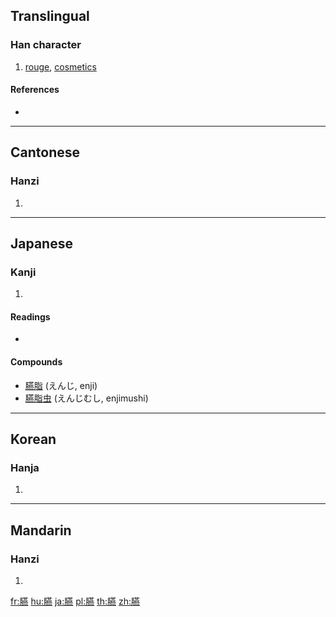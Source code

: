 {{character info/new}}
{{also|胭}}
==Translingual==

===Han character===
{{Han char|rn=130|rad=肉|as=16|sn=20|four=74231|canj=BTLF}}

# [[rouge]], [[cosmetics]]

====References====
* {{Han ref|kx=0998.030|dkj=30018|dj=1448.370|hdz=32124.010|uh=81D9|ud=33241|bh=F4B4|bd=62644}}

----

==Cantonese==

===Hanzi===
{{yue-hanzi|jyut=|y=yin1}}

# {{defn|lang=yue|sort=肉16}}

----

==Japanese==

===Kanji===
{{ja-kanji|grade=|rs=肉16}}

# {{defn|lang=ja|sort=肉16}}

====Readings====
* {{ja-readings|on=[[えん]] (en)|kun=[[のど]] (nodo)|nanori=}}

====Compounds====
* [[臙脂]] (えんじ, enji)
* [[臙脂虫]] (えんじむし, enjimushi)

----

==Korean==

===Hanja===
{{ko-hanja|hangeul=연|eumhun=|rv=yeon|mr=yŏn|y=yen}}

# {{defn|lang=ko|sort=肉16}}

----

==Mandarin==

===Hanzi===
{{cmn-hanzi|pin=[[yān]] ([[yan1]])|wg=yen<sup>1</sup>}}

# {{defn|lang=cmn|sort=肉16}}

[[fr:臙]]
[[hu:臙]]
[[ja:臙]]
[[pl:臙]]
[[th:臙]]
[[zh:臙]]